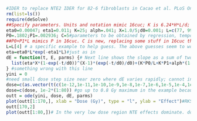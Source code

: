 
```{r}
#IDER to replace NTE2 IDER for 82-6 fibroblasts in Cacao et al. PLoS One 11(4) 2016 == "16cuc" for short  
rm(list=ls())
require(deSolve)
##Specify parameters. Units and notation mimic 16cuc; K is 6.24*H*L/d; d0 is where 16cuc has infinite slope; alph=alpha_lambda
eta0=0.00047; eta1=0.011; K=25; alph=.041; X=1.0/5;d0=0.001; L=c(77, 99,125, 175, 195, 240)# central values of fixed parameters. X is new
P0=.1802;P1=.002936; C=5#parameters to be obtained by regression, temporarily fixed by sachs, by guessing, to get examples; 
##P0+P1*L mimics P in 16cuc. C is new, replacing some stuff in 16cuc that involves exp(-H), but in a quite different way.
L=L[4] # a specific example to help guess. The above guesses seem to work pretty well for L[2],L[4], and L[6]
eta=eta0*L*exp(-eta1*L)#just as in 
dE = function(t, E, parms) {# Next line shows the slope as a sum of two terms, NTE+TE. NTE=eta*X*(1-exp(-t/d0))^(X-1)*(exp(-t/d0)/d0)
  list(eta*X*(1-exp(-t/d0))^(X-1)*(exp(-t/d0)/d0)+(K*P0/L+K*P1+alph*(1-P0-P1*L))*(1+C*E))# big advantage to just add slopes
} #something wrong with this line
yini = 0
#need small dose step size near zero where dE varies rapidly; cannot include dose=0 where dE=infinity
dose=c(as.vector(t(c(1e-12,1e-11,1e-10,1e-9,1e-8,1e-7,1e-6,1e-5,1e-4,1e-3)%o%1:9)))# is there a better way to do this? RKS
dose=c(dose, 1e-2*(1:80)) #go up to 0.8 Gy maximum in the example because there are dose points there; here dose[170]=.8      
outt = ode(yini, dose, dE, parms)
plot(outt[1:170,], xlab = "Dose (Gy)", type = "l", ylab = "Effect")#RKS
outt[170,2]
plot(outt[1:80,])# In the very low dose region NTE effects dominate. dose[80]=8 mGy=.008 Gy

```

